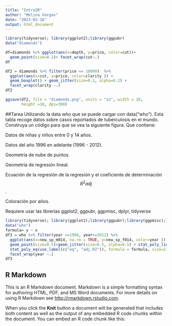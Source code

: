 ```yaml
---
title: "Intro2R"
author: "Melina Vargas"
date: "2023-02-16"
output: html_document
---
```


```r
library(tidyverse); library(ggplot2);library(ggpubr)
data("diamonds")

df=diamonds %>% ggplot(aes(x=depth, y=price, color=cut))+
  geom_point(size=0.2)+ facet_wrap(cut~.)
df

df2 = diamonds %>% filter(price <= 10000)  %>% 
  ggplot(aes(x=cut, y=price, color=clarity )) + 
  geom_boxplot() + geom_jitter(size=0.1, alpha=0.2) +
  facet_wrap(clarity ~.)
df2

ggsave(df2, file = "diamonds.png", units = "in", width = 10, 
       height =10, dpi=300)
```
##Tarea
Utilizando la data *who* que se puede cargar con data("who"). Esta tabla recoge datos sobre casos reportados de tuberculosis en el mundo. Construya un código para que se vea la siguiente figura. Que contiene:

Datos de niñas y niños entre 0 y 14 años.

Datos del año 1996 en adelante (1996 - 2012).

Geometría de nube de puntos.

Geometría de regresión lineal.

Ecuación de la regresión de la regresión y el coeficiente de determinación $$R^2adj$$.

Coloración por años.

Requiere usar las librerías ggplot2, ggpubr, ggpmisc, dplyr, tidyverse
```r
library(tidyverse); library(ggplot2);library(ggpubr);library(ggpmisc);library(dplyr)
data("who")
formula= y ~ x
df3 = who %>% filter(year >=1996, year<=2012) %>%
  ggplot(aes(x=new_sp_m014, na.rm = TRUE, y=new_sp_f014, color=year )) + 
  geom_point(size=0.5)+geom_jitter(size=0.5, alpha=0.5) + stat_poly_line(formula=formula, size=0.5) +
  stat_poly_eq(use_label(c("eq", "adj.R2")), formula = formula, size=2)+
  facet_wrap(year ~.)
df3
```


## R Markdown

This is an R Markdown document. Markdown is a simple formatting syntax for authoring HTML, PDF, and MS Word documents. For more details on using R Markdown see <http://rmarkdown.rstudio.com>.

When you click the **Knit** button a document will be generated that includes both content as well as the output of any embedded R code chunks within the document. You can embed an R code chunk like this:


